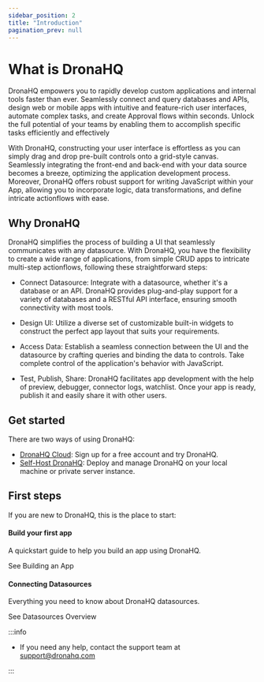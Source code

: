 ```yaml
---
sidebar_position: 2
title: "Introduction"
pagination_prev: null
---
```




# What is DronaHQ

DronaHQ empowers you to rapidly develop custom applications and internal tools faster than ever. Seamlessly connect and query databases and APIs, design web or mobile apps with intuitive and feature-rich user interfaces, automate complex tasks, and create Approval flows within seconds. Unlock the full potential of your teams by enabling them to accomplish specific tasks efficiently and effectively


With DronaHQ, constructing your user interface is effortless as you can simply drag and drop pre-built controls onto a grid-style canvas. Seamlessly integrating the front-end and back-end with your data source becomes a breeze, optimizing the application development process. Moreover, DronaHQ offers robust support for writing JavaScript within your App, allowing you to incorporate logic, data transformations, and define intricate actionflows with ease.

<figure>
  <VideoEmbed host='youtube' videoId='Tl0Sd43dXDg' />
</figure>

## Why DronaHQ

DronaHQ simplifies the process of building a UI that seamlessly communicates with any datasource. With DronaHQ, you have the flexibility to create a wide range of applications, from simple CRUD apps to intricate multi-step actionflows, following these straightforward steps:

- Connect Datasource: Integrate with a datasource, whether it's a database or an API. DronaHQ provides plug-and-play support for a variety of databases and a RESTful API interface, ensuring smooth connectivity with most tools.

- Design UI: Utilize a diverse set of customizable built-in widgets to construct the perfect app layout that suits your requirements.

- Access Data: Establish a seamless connection between the UI and the datasource by crafting queries and binding the data to controls. Take complete control of the application's behavior with JavaScript.

- Test, Publish, Share: DronaHQ facilitates app development with the help of preview, debugger, connector logs, watchlist. Once your app is ready, publish it and easily share it with other users.

## Get started

There are two ways of using DronaHQ:

- [DronaHQ Cloud](https://www.dronahq.com/): Sign up for a free account and try DronaHQ.
- [Self-Host DronaHQ](/self-hosting-overview): Deploy and manage DronaHQ on your local machine or private server instance.

## First steps

If you are new to DronaHQ, this is the place to start:

<div className="gallery">
    <div className="card">
      <div className="card-header">
        <h4>Build your first app</h4>
      </div>
      <p>A quickstart guide to help you build an app using DronaHQ.</p>
      <VersionedLink to="/getting-started/start-building">
        See Building an App <ArrowRight className="arrow" />
      </VersionedLink>
    </div>
    <div className="card">
      <div className="card-header">
        <h4>Connecting Datasources</h4>
      </div>
      <p>Everything you need to know about DronaHQ datasources.</p>
      <VersionedLink to="/datasource-overview">
        See Datasources Overview <ArrowRight className="arrow" />
      </VersionedLink>
    </div>
  </div>

:::info

- If you need any help, contact the support team at [support@dronahq.com](mailto:support@dronahq.com)

:::
